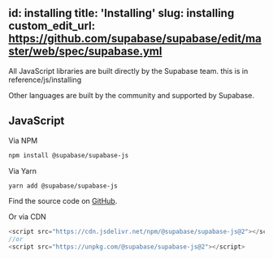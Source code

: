 
id: installing
title: 'Installing'
slug: installing
custom_edit_url: https://github.com/supabase/supabase/edit/master/web/spec/supabase.yml
---


All JavaScript libraries are built directly by the Supabase team. this is in reference/js/installing

Other languages are built by the community and supported by Supabase.

## JavaScript

Via NPM

```bash
npm install @supabase/supabase-js
```

Via Yarn

```bash
yarn add @supabase/supabase-js
```

Find the source code on [GitHub](https://github.com/supabase/supabase-js).

Or via CDN

```js
<script src="https://cdn.jsdelivr.net/npm/@supabase/supabase-js@2"></script>
//or
<script src="https://unpkg.com/@supabase/supabase-js@2"></script>
```
